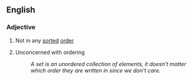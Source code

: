 ==English==

===Adjective===
{{en-adj|-}}

#Not in any [[sorted]] [[order]]
#{{mathematics}} Unconcerned with ordering
#:''A set is an unordered collection of elements, it doesn't matter which order they are written in since we don't care.''